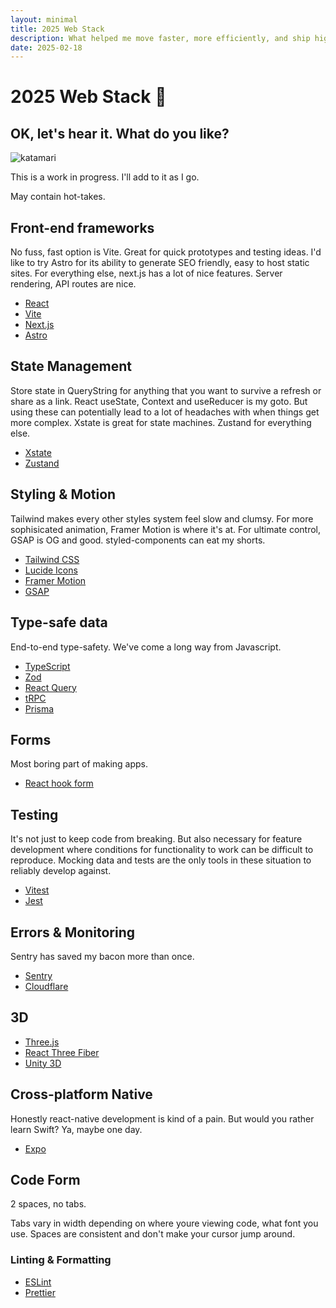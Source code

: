 ```yaml
---
layout: minimal
title: 2025 Web Stack
description: What helped me move faster, more efficiently, and ship higher quality products in the last year. Here is the tech and patterns I would choose when starting my next project.
date: 2025-02-18
---
```



# 2025 Web Stack 🥞

## OK, let's hear it. What do you like?

<img src={katamari} alt="katamari" />

This is a work in progress. I'll add to it as I go.

May contain hot-takes.

## Front-end frameworks

No fuss, fast option is Vite. Great for quick prototypes and testing ideas. I'd like to try Astro for its ability to generate SEO friendly, easy to host static sites. For everything else, next.js has a lot of nice features. Server rendering, API routes are nice.

- [React](https://reactjs.org/)
- [Vite](https://vitejs.dev/)
- [Next.js](https://nextjs.org/)
- [Astro](https://astro.build/)

## State Management

Store state in QueryString for anything that you want to survive a refresh or share as a link.
React useState, Context and useReducer is my goto. But using these can potentially lead to a lot of headaches with when things get more complex. Xstate is great for state machines. Zustand for everything else.

- [Xstate](https://xstate.js.org/)
- [Zustand](https://zustand.docs.pmnd.rs/)

## Styling & Motion

Tailwind makes every other styles system feel slow and clumsy. For more sophisicated animation, Framer Motion is where it's at. For ultimate control, GSAP is OG and good. styled-components can eat my shorts.

- [Tailwind CSS](https://tailwindcss.com/)
- [Lucide Icons](https://lucide.dev/icons/)
- [Framer Motion](https://www.framer.com/motion/)
- [GSAP](https://greensock.com/gsap/)

## Type-safe data

End-to-end type-safety. We've come a long way from Javascript.

- [TypeScript](https://www.typescriptlang.org/)
- [Zod](https://zod.dev/)
- [React Query](https://tanstack.com/query)
- [tRPC](https://trpc.io/)
- [Prisma](https://www.prisma.io/)

## Forms

Most boring part of making apps.

- [React hook form](https://react-hook-form.com/)

## Testing

It's not just to keep code from breaking. But also necessary for feature development where conditions for functionality to work can be difficult to reproduce. Mocking data and tests are the only tools in these situation to reliably develop against.

- [Vitest](https://vitest.dev/)
- [Jest](https://jestjs.io/)

## Errors & Monitoring

Sentry has saved my bacon more than once.

- [Sentry](https://sentry.io/)
- [Cloudflare](https://cloudflare.com/)

## 3D

- [Three.js](https://threejs.org/)
- [React Three Fiber](https://docs.pmnd.rs/react-three-fiber/getting-started/introduction)
- [Unity 3D](https://unity.com/)

## Cross-platform Native

Honestly react-native development is kind of a pain. But would you rather learn Swift? Ya, maybe one day.

- [Expo](https://expo.dev/)

## Code Form

2 spaces, no tabs.

Tabs vary in width depending on where youre viewing code, what font you use. Spaces are consistent and don't make your cursor jump around.

### Linting & Formatting

- [ESLint](https://eslint.org/)
- [Prettier](https://prettier.io/)
